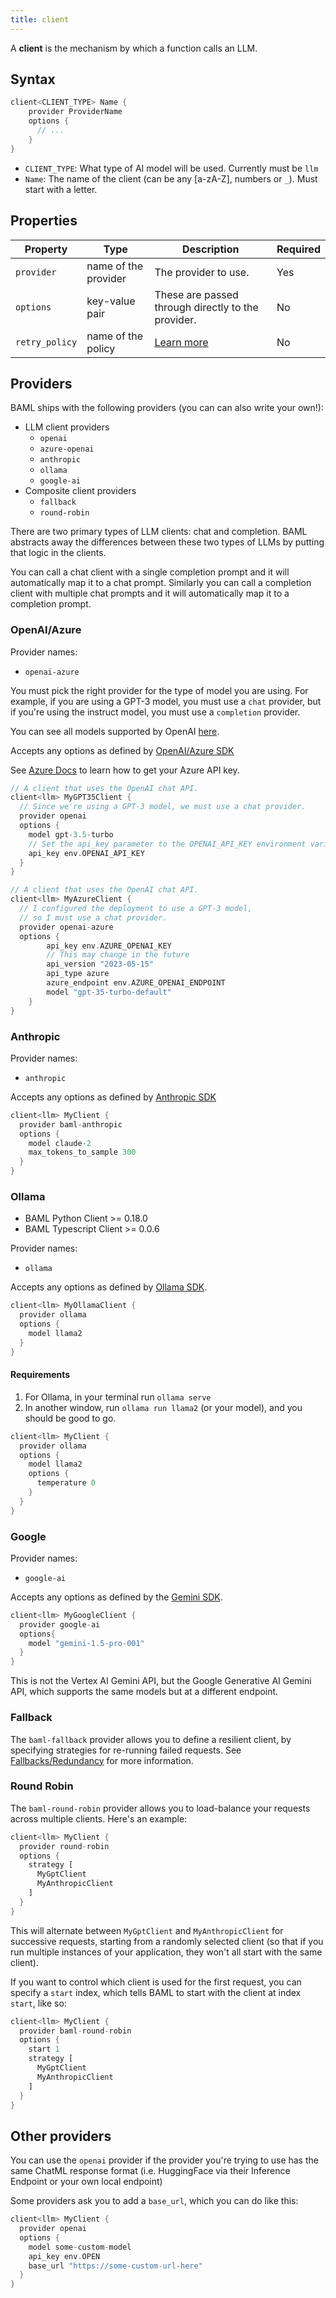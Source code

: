 ```yaml
---
title: client
---
```


A **client** is the mechanism by which a function calls an LLM.

## Syntax

```rust
client<CLIENT_TYPE> Name {
    provider ProviderName
    options {
      // ...
    }
}
```

- `CLIENT_TYPE`: What type of AI model will be used. Currently must be `llm`
- `Name`: The name of the client (can be any [a-zA-Z], numbers or `_`). Must start with a letter.

## Properties

| Property       | Type                 | Description                                        | Required |
| -------------- | -------------------- | -------------------------------------------------- | -------- |
| `provider`     | name of the provider | The provider to use.                               | Yes      |
| `options`      | key-value pair       | These are passed through directly to the provider. | No       |
| `retry_policy` | name of the policy   | [Learn more](/docs/syntax/client/retry)              | No       |

## Providers

BAML ships with the following providers (you can can also write your own!):

- LLM client providers
  - `openai`
  - `azure-openai`
  - `anthropic`
  - `ollama`
  - `google-ai`
- Composite client providers
  - `fallback`
  - `round-robin`

There are two primary types of LLM clients: chat and completion. BAML abstracts
away the differences between these two types of LLMs by putting that logic in
the clients.

You can call a chat client with a single completion prompt and it will
automatically map it to a chat prompt. Similarly you can call a completion
client with multiple chat prompts and it will automatically map it to a
completion prompt.

### OpenAI/Azure

Provider names:

- `openai-azure`

You must pick the right provider for the type of model you are using. For
example, if you are using a GPT-3 model, you must use a `chat` provider, but if
you're using the instruct model, you must use a `completion` provider.

You can see all models supported by OpenAI [here](https://platform.openai.com/docs/models).

Accepts any options as defined by [OpenAI/Azure SDK](https://github.com/openai/openai-python/blob/9e6e1a284eeb2c20c05a03831e5566a4e9eaba50/src/openai/types/chat/completion_create_params.py#L28)

See [Azure Docs](https://learn.microsoft.com/en-us/azure/ai-services/openai/quickstart?tabs=command-line,python&pivots=programming-language-python#create-a-new-python-application) to learn how to get your Azure API key.

```rust
// A client that uses the OpenAI chat API.
client<llm> MyGPT35Client {
  // Since we're using a GPT-3 model, we must use a chat provider.
  provider openai
  options {
    model gpt-3.5-turbo
    // Set the api_key parameter to the OPENAI_API_KEY environment variable
    api_key env.OPENAI_API_KEY
  }
}

// A client that uses the OpenAI chat API.
client<llm> MyAzureClient {
  // I configured the deployment to use a GPT-3 model,
  // so I must use a chat provider.
  provider openai-azure
  options {
        api_key env.AZURE_OPENAI_KEY
        // This may change in the future
        api_version "2023-05-15"
        api_type azure
        azure_endpoint env.AZURE_OPENAI_ENDPOINT
        model "gpt-35-turbo-default"
    }
}
```


### Anthropic

Provider names:

- `anthropic`

Accepts any options as defined by [Anthropic SDK](https://github.com/anthropics/anthropic-sdk-python/blob/fc90c357176b67cfe3a8152bbbf07df0f12ce27c/src/anthropic/types/completion_create_params.py#L20)

```rust
client<llm> MyClient {
  provider baml-anthropic
  options {
    model claude-2
    max_tokens_to_sample 300
  }
}
```

### Ollama

- BAML Python Client >= 0.18.0
- BAML Typescript Client >= 0.0.6

Provider names:

- `ollama`

Accepts any options as defined by [Ollama SDK](https://github.com/ollama/ollama/blob/main/docs/api.md#generate-a-chat-completion).

```rust
client<llm> MyOllamaClient {
  provider ollama
  options {
    model llama2
  }
}
```
#### Requirements

1. For Ollama, in your terminal run `ollama serve`
2. In another window, run `ollama run llama2` (or your model), and you should be good to go.

```rust
client<llm> MyClient {
  provider ollama
  options {
    model llama2
    options {
      temperature 0
    }
  }
}
```

### Google 

Provider names:
- `google-ai`

Accepts any options as defined by the [Gemini SDK](https://ai.google.dev/gemini-api/docs/get-started/tutorial?lang=rest).

```rust
client<llm> MyGoogleClient {
  provider google-ai
  options{
    model "gemini-1.5-pro-001"
  }
}
```
This is not the Vertex AI Gemini API, but the Google Generative AI Gemini API, which supports the same models but at a different endpoint.


### Fallback

The `baml-fallback` provider allows you to define a resilient client, by
specifying strategies for re-running failed requests. See
[Fallbacks/Redundancy](/docs/syntax/client/redundancy) for more information.

### Round Robin

The `baml-round-robin` provider allows you to load-balance your requests across
multiple clients. Here's an example:

```rust
client<llm> MyClient {
  provider round-robin
  options {
    strategy [
      MyGptClient
      MyAnthropicClient
    ]
  }
}
```

This will alternate between `MyGptClient` and `MyAnthropicClient` for successive
requests, starting from a randomly selected client (so that if you run multiple
instances of your application, they won't all start with the same client).

If you want to control which client is used for the first request, you can specify
a `start` index, which tells BAML to start with the client at index `start`, like
so:

```rust
client<llm> MyClient {
  provider baml-round-robin
  options {
    start 1
    strategy [
      MyGptClient
      MyAnthropicClient
    ]
  }
}
```

## Other providers
You can use the `openai` provider if the provider you're trying to use has the same ChatML response format (i.e. HuggingFace via their Inference Endpoint or your own local endpoint)

Some providers ask you to add a `base_url`, which you can do like this:
  
```rust
client<llm> MyClient {
  provider openai
  options {
    model some-custom-model
    api_key env.OPEN
    base_url "https://some-custom-url-here"
  }
}
```